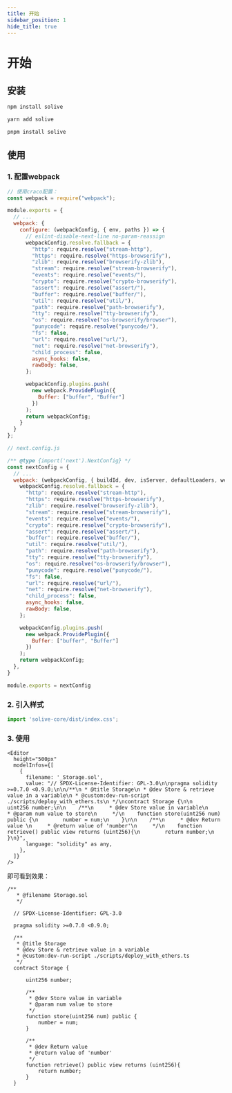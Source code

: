 ```yaml
---
title: 开始
sidebar_position: 1
hide_title: true
---
```



# 开始

## 安装

<Tabs>
<TabItem value="npm" label="Npm">

```sh
npm install solive
```

</TabItem>
<TabItem value="Yarn" label="Yarn">

```sh
yarn add solive
```

</TabItem>
<TabItem value="Pnpm" label="Pnpm">

```sh
pnpm install solive
```

</TabItem>
</Tabs>

## 使用

### 1. 配置webpack

<Tabs>
<TabItem value="react" label="React">

```js
// 使用craco配置：
const webpack = require("webpack");

module.exports = {
  // ...
  webpack: {
    configure: (webpackConfig, { env, paths }) => {
      // eslint-disable-next-line no-param-reassign
      webpackConfig.resolve.fallback = {
        "http": require.resolve("stream-http"),
        "https": require.resolve("https-browserify"),
        "zlib": require.resolve("browserify-zlib"),
        "stream": require.resolve("stream-browserify"),
        "events": require.resolve("events/"),
        "crypto": require.resolve("crypto-browserify"),
        "assert": require.resolve("assert/"),
        "buffer": require.resolve("buffer/"),
        "util": require.resolve("util/"),
        "path": require.resolve("path-browserify"),
        "tty": require.resolve("tty-browserify"),
        "os": require.resolve("os-browserify/browser"),
        "punycode": require.resolve("punycode/"),
        "fs": false,
        "url": require.resolve("url/"),
        "net": require.resolve("net-browserify"),
        "child_process": false,
        async_hooks: false,
        rawBody: false,
      };

      webpackConfig.plugins.push(
        new webpack.ProvidePlugin({
          Buffer: ["buffer", "Buffer"]
        })
      );
      return webpackConfig;
    }
  }
};

```

</TabItem>
<TabItem value="Yarn" label="NextJS">

```js
// next.config.js

/** @type {import('next').NextConfig} */
const nextConfig = {
  // ...
  webpack: (webpackConfig, { buildId, dev, isServer, defaultLoaders, webpack }) => {
    webpackConfig.resolve.fallback = {
      "http": require.resolve("stream-http"),
      "https": require.resolve("https-browserify"),
      "zlib": require.resolve("browserify-zlib"),
      "stream": require.resolve("stream-browserify"),
      "events": require.resolve("events/"),
      "crypto": require.resolve("crypto-browserify"),
      "assert": require.resolve("assert/"),
      "buffer": require.resolve("buffer/"),
      "util": require.resolve("util/"),
      "path": require.resolve("path-browserify"),
      "tty": require.resolve("tty-browserify"),
      "os": require.resolve("os-browserify/browser"),
      "punycode": require.resolve("punycode/"),
      "fs": false,
      "url": require.resolve("url/"),
      "net": require.resolve("net-browserify"),
      "child_process": false,
      async_hooks: false,
      rawBody: false,
    };

    webpackConfig.plugins.push(
      new webpack.ProvidePlugin({
        Buffer: ["buffer", "Buffer"]
      })
    );
    return webpackConfig;
  },
}

module.exports = nextConfig
```

</TabItem>
</Tabs>

### 2. 引入样式

```js
import 'solive-core/dist/index.css';
```

### 3. 使用

```react
<Editor
  height="500px"
  modelInfos={[
    {
      filename: '_Storage.sol',
      value: "// SPDX-License-Identifier: GPL-3.0\n\npragma solidity >=0.7.0 <0.9.0;\n\n/**\n * @title Storage\n * @dev Store & retrieve value in a variable\n * @custom:dev-run-script ./scripts/deploy_with_ethers.ts\n */\ncontract Storage {\n\n    uint256 number;\n\n    /**\n     * @dev Store value in variable\n     * @param num value to store\n     */\n    function store(uint256 num) public {\n        number = num;\n    }\n\n    /**\n     * @dev Return value \n     * @return value of 'number'\n     */\n    function retrieve() public view returns (uint256){\n        return number;\n    }\n}",
      language: "solidity" as any,
    },
  ]}
/>
```

即可看到效果：

```solidity solive height="500px" consoleDefaultVisible="true" deployDefaultVisible="true"
/**
   * @filename Storage.sol
   */

  // SPDX-License-Identifier: GPL-3.0

  pragma solidity >=0.7.0 <0.9.0;

  /**
   * @title Storage
   * @dev Store & retrieve value in a variable
   * @custom:dev-run-script ./scripts/deploy_with_ethers.ts
   */
  contract Storage {

      uint256 number;

      /**
       * @dev Store value in variable
       * @param num value to store
       */
      function store(uint256 num) public {
          number = num;
      }

      /**
       * @dev Return value
       * @return value of 'number'
       */
      function retrieve() public view returns (uint256){
          return number;
      }
  }
```
